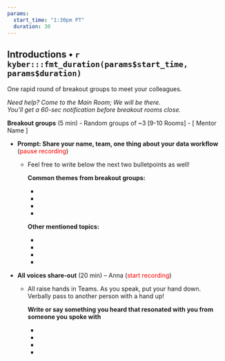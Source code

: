 ```yaml
---
params:
  start_time: "1:30pm PT"
  duration: 30
---
```


## Introductions • `r kyber:::fmt_duration(params$start_time, params$duration)`

One rapid round of breakout groups to meet your colleagues.

*Need help? Come to the Main Room; We will be there.*\
*You’ll get a 60-sec notification before breakout rooms close.*

**Breakout groups** (5 min) - Random groups of \~3 [9-10 Rooms] - [ Mentor Name ]

-   **Prompt: Share your name, team, one thing about your data workflow** (<font color="red">pause recording</font>)

    -   Feel free to write below the next two bulletpoints as well!

        **Common themes from breakout groups:**

        -   

        -   

        -   

        -   

        **Other mentioned topics:**

        -   

        -   

        -   

        -   

-   **All voices share-out** (20 min) – Anna (<font color="red">start recording</font>)

    -   All raise hands in Teams. As you speak, put your hand down. Verbally pass to another person with a hand up!

        **Write or say something you heard that resonated with you from someone you spoke with**

        -   

        -   

        -   

        -   
